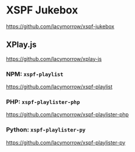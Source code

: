 # XSPF Jukebox

https://github.com/lacymorrow/xspf-jukebox

## XPlay.js

https://github.com/lacymorrow/xplay-js

### NPM: `xspf-playlist`

https://github.com/lacymorrow/xspf-playlist

### PHP: `xspf-playlister-php`

https://github.com/lacymorrow/xspf-playlister-php

### Python: `xspf-playlister-py`

https://github.com/lacymorrow/xspf-playlister-py

<Readme username='lacymorrow' repo='xspf-jukebox' />
